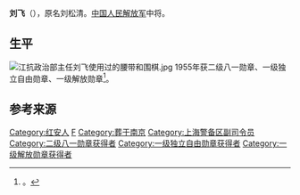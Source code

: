 {{noteTA
|1=zh-hans:蒋介石;zh-hk:蒋介石;zh-tw:蒋中正;
|2=zh-hans:斯大林;zh-hk:史太林;zh-tw:史達林;
|3=zh-cn:朝鲜战争; zh-sg:韩战; zh-tw:韓戰; zh-hk:韓戰;}}
{{Infobox_officeholder
| name = 刘飞
| image name = Liufei1955.jpg
| width = 200
| now = 
| period = 
| Sex =
| different name =刘清
| party = {{中国共产党}}
| nationality = {{PRC}}
| Native place =
| date of birth = 1905年12月29日
| place of birth = {{QIN}}[[湖北省|湖北省]][[黄安县|黄安县]](今[[红安|红安]])八里区罗家田村
| date of death = {{death date and age|1984|10|24|1905|12|29}}
| place of death = {{PRC}}[[南京|南京]]
| religion = [[共产主义|共产主义]]
| spouse = 
| relatives = 
| educate = 
* 少年无
| past =
* 红4军任排长、连长、营政治委员、团政治委员，独立师政治部主任* 新四军第6师18旅53团团长兼政治委员、第54团政治委员、旅政治部主任、旅长兼苏中第一军分区司令员，苏中军区独立第2旅旅长
* 1945年11月，华东野战军第1纵队2旅旅长
* 华东野战军第1纵队第2师师长
* 1948年5月，第1纵队副司令员
* 皖南军区司令员、安徽军区司令员、南京军区公安军司令员、上海警备区副司令员
| work =
}}
'''刘飞'''（{{bd|1905年|12月29日|1984年|10月24日}}），原名刘松清。[[中国人民解放军|中国人民解放军]]中将。

==生平==
[[File:江抗政治部主任刘飞使用过的腰带和围棋.jpg|thumb]]
1955年获二级八一勋章、一级独立自由勋章、一级解放勋章<ref>{{Cite web|url=http://dangshi.people.com.cn/GB/165617/165618/166491/167908/9975123.html|title=刘飞|accessdate=2018-02-06|publisher=中国共产党新闻网|dead-url=yes|archive-date=2016-03-04|archive-url=https://web.archive.org/web/20160304032810/http://dangshi.people.com.cn/GB/165617/165618/166491/167908/9975123.html}}。</ref>。

== 参考来源 ==
{{reflist}}

{{中国军事人物小作品}}
{{中國人民解放軍開國中將}}

{{DEFAULTSORT:L}}
[[Category:红安人|Category:红安人]]
[[Category:刘姓|F]]
[[Category:葬于南京|Category:葬于南京]]
[[Category:上海警备区副司令员|Category:上海警备区副司令员]]
[[Category:二级八一勋章获得者|Category:二级八一勋章获得者]]
[[Category:一级独立自由勋章获得者|Category:一级独立自由勋章获得者]]
[[Category:一级解放勋章获得者|Category:一级解放勋章获得者]]